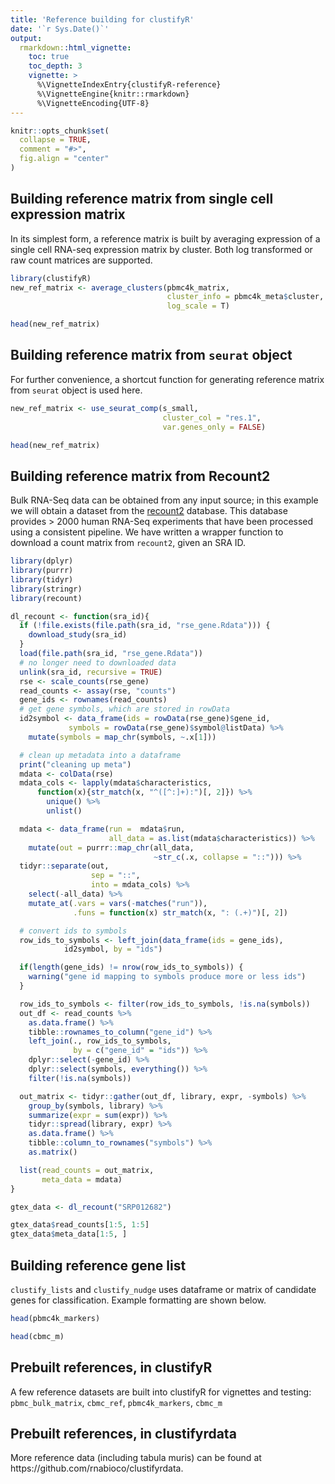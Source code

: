 ```yaml
---
title: 'Reference building for clustifyR'
date: '`r Sys.Date()`'
output:
  rmarkdown::html_vignette:
    toc: true
    toc_depth: 3
    vignette: >
      %\VignetteIndexEntry{clustifyR-reference}
      %\VignetteEngine{knitr::rmarkdown}
      %\VignetteEncoding{UTF-8}
---
```


```r
knitr::opts_chunk$set(
  collapse = TRUE,
  comment = "#>",
  fig.align = "center"
)
```

## Building reference matrix from single cell expression matrix

In its simplest form, a reference matrix is built by averaging expression of a single cell RNA-seq expression matrix by cluster. Both log transformed or raw count matrices are supported.

```r
library(clustifyR)
new_ref_matrix <- average_clusters(pbmc4k_matrix, 
                                   cluster_info = pbmc4k_meta$cluster,
                                   log_scale = T)

head(new_ref_matrix)
```

## Building reference matrix from `seurat` object

For further convenience, a shortcut function for generating reference matrix from  `seurat` object is used here.

```r
new_ref_matrix <- use_seurat_comp(s_small,
                                  cluster_col = "res.1",
                                  var.genes_only = FALSE)

head(new_ref_matrix)
```

## Building reference matrix from Recount2

Bulk RNA-Seq data can be obtained from any input source; in this example we will obtain a dataset from the [recount2](https://jhubiostatistics.shinyapps.io/recount/) database. This database provides > 2000 human RNA-Seq experiments that have been processed using a consistent pipeline. We have written a wrapper function to download a count matrix from `recount2`, given an SRA ID. 

```r
library(dplyr)
library(purrr)
library(tidyr)
library(stringr)
library(recount)

dl_recount <- function(sra_id){
  if (!file.exists(file.path(sra_id, "rse_gene.Rdata"))) {
    download_study(sra_id)
  }
  load(file.path(sra_id, "rse_gene.Rdata"))
  # no longer need to downloaded data
  unlink(sra_id, recursive = TRUE)
  rse <- scale_counts(rse_gene)
  read_counts <- assay(rse, "counts")
  gene_ids <- rownames(read_counts)
  # get gene symbols, which are stored in rowData
  id2symbol <- data_frame(ids = rowData(rse_gene)$gene_id,
             symbols = rowData(rse_gene)$symbol@listData) %>%
    mutate(symbols = map_chr(symbols, ~.x[1]))

  # clean up metadata into a dataframe
  print("cleaning up meta")
  mdata <- colData(rse)
  mdata_cols <- lapply(mdata$characteristics,
      function(x){str_match(x, "^([^:]+):")[, 2]}) %>%
        unique() %>%
        unlist()

  mdata <- data_frame(run =  mdata$run,
                      all_data = as.list(mdata$characteristics)) %>%
    mutate(out = purrr::map_chr(all_data,
                                ~str_c(.x, collapse = "::"))) %>%
  tidyr::separate(out,
                  sep = "::",
                  into = mdata_cols) %>%
    select(-all_data) %>%
    mutate_at(.vars = vars(-matches("run")),
              .funs = function(x) str_match(x, ": (.+)")[, 2])

  # convert ids to symbols
  row_ids_to_symbols <- left_join(data_frame(ids = gene_ids),
            id2symbol, by = "ids")

  if(length(gene_ids) != nrow(row_ids_to_symbols)) {
    warning("gene id mapping to symbols produce more or less ids")
  }

  row_ids_to_symbols <- filter(row_ids_to_symbols, !is.na(symbols))
  out_df <- read_counts %>%
    as.data.frame() %>%
    tibble::rownames_to_column("gene_id") %>%
    left_join(., row_ids_to_symbols,
              by = c("gene_id" = "ids")) %>%
    dplyr::select(-gene_id) %>%
    dplyr::select(symbols, everything()) %>%
    filter(!is.na(symbols))

  out_matrix <- tidyr::gather(out_df, library, expr, -symbols) %>%
    group_by(symbols, library) %>%
    summarize(expr = sum(expr)) %>%
    tidyr::spread(library, expr) %>%
    as.data.frame() %>%
    tibble::column_to_rownames("symbols") %>%
    as.matrix()

  list(read_counts = out_matrix,
       meta_data = mdata)
}

gtex_data <- dl_recount("SRP012682")

gtex_data$read_counts[1:5, 1:5]
gtex_data$meta_data[1:5, ]
```

## Building reference gene list

`clustify_lists` and `clustify_nudge` uses dataframe or matrix of candidate genes for classification. Example formatting are shown below.

```r
head(pbmc4k_markers)

head(cbmc_m)
```

## Prebuilt references, in clustifyR

A few reference datasets are built into clustifyR for vignettes and testing:
`pbmc_bulk_matrix`,
`cbmc_ref`,
`pbmc4k_markers`,
`cbmc_m`

## Prebuilt references, in clustifyrdata

More reference data (including tabula muris) can be found at https://github.com/rnabioco/clustifyrdata.
